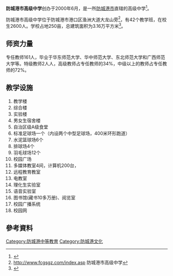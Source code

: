 {{Coord|21.648955|108.379008|type:edu_region:CN_source:GoogleMaps|display=title}}
'''防城港市高级中学'''创办于2000年6月，是一所[[防城港市|防城港市]]直辖的高级中学<ref>{{Cite book|title=广西的改革开放 防城港市卷|last=中共防城港市委党史研究室编|first=|publisher=北京：中央文献出版社|year=2000.09|isbn=7-5073-0808-1|location=|pages=415}}</ref>。

防城港市高级中学位于防城港市港口区渔洲大道大龙山旁<ref>http://www.fcgsgz.com/index.asp {{Wayback|url=http://www.fcgsgz.com/index.asp |date=20081209143923 }} 防城港市高级中学</ref>，有42个教学班，在校生2600人。学校占地250亩，总建筑面积为3.16万平方米<ref>{{Cite book|title=防城港市年鉴 2005|last=邓朝和主编；防城港市年鉴编辑部编纂|first=|publisher=南宁：广西美术出版社|year=2006.03|isbn=7-80674-814-8|location=|pages=430}}</ref>。

==师资力量==
专任教师161人，毕业于华东师范大学、华中师范大学、东北师范大学和广西师范大学等。特级教师2人人，高级教师占专任教师的34%，中级以上的教师占专任教师的72%。

==教学设施==
#教学楼
#综合楼
#实验楼
#男女生宿舍楼
#自治区级A级食堂
#标准足球场一个（内设两个中型足球场，400米环形跑道）
#水泥篮球场6个
#排球场4个
#羽毛球场12个
#校园广场
#多媒体教室4间，计算机200台，
#远程教育教室
#电教室
#理化生实验室
#语音实验室
#图书馆(藏书10多万册)、阅览室
#校园广播系统
#校园网

==參考資料==
<div class="references-small">
<references />
</div>

[[Category:防城港中等教育|Category:防城港中等教育]]
[[Category:防城港文化|Category:防城港文化]]